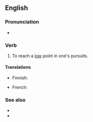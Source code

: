 ==English==

===Pronunciation===
* {{audio|en|en-au-hit the rocks.ogg|Audio (AU)}}

===Verb===
{{en-verb|hit<,,hit> the rocks}}

# {{lb|en|idiomatic}} To reach a [[low]] point in one's pursuits.

====Translations====
{{trans-top|to be at a low point}}
* Finnish: {{t|fi|ajautua karille}}
{{trans-mid}}
* French: {{t+|fr|toucher le fond}}
{{trans-bottom}}

===See also===
* {{l|en|hit the rock}}
* {{l|en|hit rock bottom}}